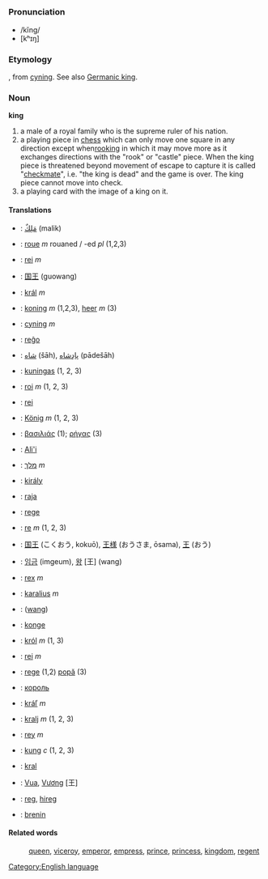 =={{en}}==
[[Category:English language]]
===Pronunciation===
*/kĭng/
*[kʰɪŋ]
===Etymology===
{{enm}}, from {{ang}} [[cyning]]. See also [[w:Germanic king|Germanic king]].

===Noun===
'''king'''
#a male of a royal family who is the supreme ruler of his nation.
#a playing piece in [[chess]] which can only move one square in any direction except when[[rooking]] in which it may move more as it exchanges directions with the "rook" or "castle" piece. When the king piece is threatened beyond movement of escape to capture it is called "[[checkmate]]", i.e. "the king is dead" and the game is over. The king piece cannot move into check.
#a playing card with the image of a king on it.
====Translations====
*{{ar}}: [[مَلِكٌ]] (malik)
*{{br}}: [[roue]] ''m'' rouaned / -ed ''pl'' (1,2,3)
*{{ca}}: [[rei]] ''m''
*{{zh}}: [[国王]] (guowang)
*{{cs}}: [[král]] ''m''
*{{nl}}: [[koning]] ''m'' (1,2,3), [[heer]] ''m'' (3)
*{{ang}}: [[cyning]] ''m''
*{{eo}}: [[reĝo]]
*{{fa}}: [[شاه]] (šāh), [[پادِشاه]] (pādešāh)
*{{fi}}: [[kuningas]] (1, 2, 3)
*{{fr}}: [[roi]] ''m'' (1, 2, 3)
*{{gl}}: [[rei]]
*{{de}}: [[König]] ''m'' (1, 2, 3)
*{{el}}: [[βασιλιάς]] (1); [[ρήγας]] (3)
*{{haw}}: [[Ali'i]] 
*{{he}}: [[מלך]] ''m''
*{{hu}}: [[király]]
*{{id}}: [[raja]]
*{{ia}}: [[rege]]
*{{it}}: [[re]] ''m'' (1, 2, 3)
*{{ja}}: [[国王]] (こくおう, kokuō), [[王様]] (おうさま, ōsama), [[王]] (おう)
*{{ko}}: [[임금]] (imgeum), [[왕]] [王] (wang)
*{{la}}: [[rex]] ''m'' 
*{{lt}}: [[karalius]] ''m''
*{{mnc}}: ([[wang]])
*{{no}}: [[konge]]
*{{pl}}: [[król]] ''m'' (1, 3)
*{{pt}}: [[rei]] ''m''
*{{ro}}: [[rege]] (1,2) [[popă]] (3)
*{{ru}}: [[король]]
*{{sk}}: [[kráľ]] ''m''
*{{sl}}: [[kralj]] ''m'' (1, 2, 3)
*{{es}}: [[rey]] ''m''
*{{sv}}: [[kung]] ''c'' (1, 2, 3)
*{{tr}}: [[kral]]
*{{vi}}: [[Vua]], [[Vương]] [王]
*{{vo}}: [[reg]], [[hireg]]
*{{cy}}: [[brenin]]

====Related words====
:[[queen]], [[viceroy]], [[emperor]], [[empress]], [[prince]], [[princess]], [[kingdom]], [[regent]]